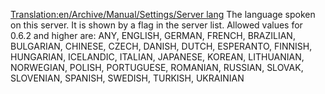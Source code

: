 [[Translation:en/Archive/Manual/Settings/Server lang]]
The language spoken on this server. It is shown by a flag in the server list.
{{en/Outdated| Version 1.0 Takes an integer from 0 to 35 as parameter for server_lang (0 stands for ANY)}}
Allowed values for 0.6.2 and higher are: ANY, ENGLISH, GERMAN, FRENCH, BRAZILIAN, BULGARIAN, CHINESE, CZECH, DANISH, DUTCH, ESPERANTO, FINNISH, HUNGARIAN, ICELANDIC, ITALIAN, JAPANESE, KOREAN, LITHUANIAN, NORWEGIAN, POLISH, PORTUGUESE, ROMANIAN, RUSSIAN, SLOVAK, SLOVENIAN, SPANISH, SWEDISH, TURKISH, UKRAINIAN
